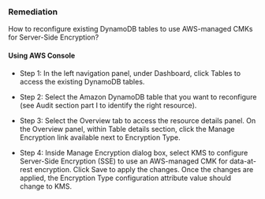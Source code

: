 ### Remediation

How to reconfigure existing DynamoDB tables to use AWS-managed CMKs for Server-Side Encryption?

#### Using AWS Console

- Step 1: In the left navigation panel, under Dashboard, click Tables to access the existing DynamoDB tables.

- Step 2: Select the Amazon DynamoDB table that you want to reconfigure (see Audit section part I to identify the right resource).

- Step 3: Select the Overview tab to access the resource details panel. On the Overview panel, within Table details section, click the Manage Encryption link available next to Encryption Type.

- Step 4: Inside Manage Encryption dialog box, select KMS to configure Server-Side Encryption (SSE) to use an AWS-managed CMK for data-at-rest encryption. Click Save to apply the changes. Once the changes are applied, the Encryption Type configuration attribute value should change to KMS.

